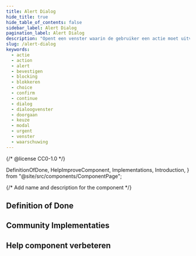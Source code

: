 ```yaml
---
title: Alert Dialog
hide_title: true
hide_table_of_contents: false
sidebar_label: Alert Dialog
pagination_label: Alert Dialog
description: "Opent een venster waarin de gebruiker een actie moet uitvoeren om verder te gaan. De rest van de pagina is tijdelijk geblokkeerd."
slug: /alert-dialog
keywords:
  - actie
  - action
  - alert
  - bevestigen
  - blocking
  - blokkeren
  - choice
  - confirm
  - continue
  - dialog
  - dialoogvenster
  - doorgaan
  - keuze
  - modal
  - urgent
  - venster
  - waarschuwing
---
```


{/* @license CC0-1.0 */}

  DefinitionOfDone,
  HelpImproveComponent,
  Implementations,
  Introduction,
} from "@site/src/components/ComponentPage";

{/* Add name and description for the component */}


<Introduction component={component} headingLevel={1} description={description} />

## Definition of Done

<DefinitionOfDone component={component} headingLevel={3} />

## Community Implementaties

<Implementations component={component} headingLevel={3} />

## Help component verbeteren

<HelpImproveComponent component={component} headingLevel={3} />
